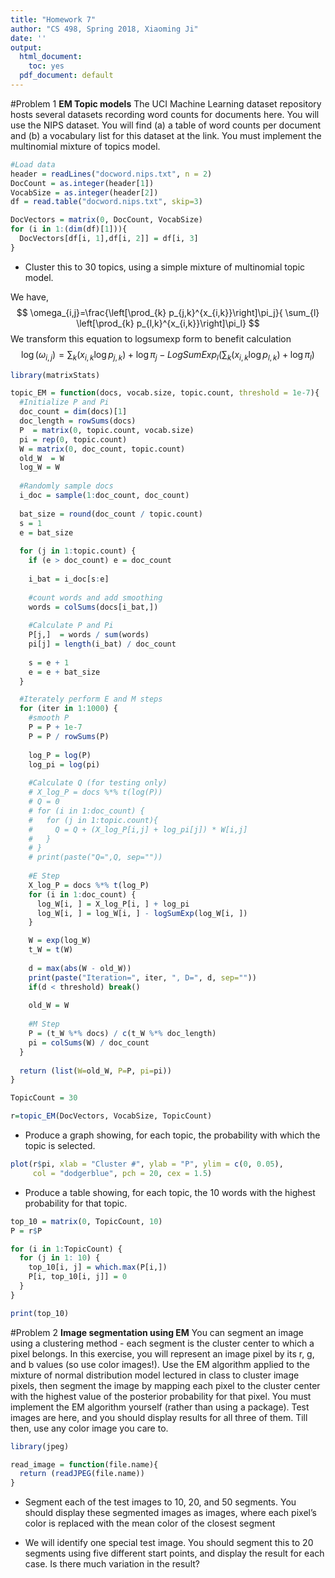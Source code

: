 ```yaml
---
title: "Homework 7"
author: "CS 498, Spring 2018, Xiaoming Ji"
date: ''
output:
  html_document:
    toc: yes
  pdf_document: default
---
```



#Problem 1
**EM Topic models** The UCI Machine Learning dataset repository hosts several datasets recording word counts for documents here. You will use the NIPS dataset. You will find (a) a table of word counts per document and (b) a vocabulary list for this dataset at the link. You must implement the multinomial mixture of topics model.

```r
#Load data
header = readLines("docword.nips.txt", n = 2)
DocCount = as.integer(header[1])
VocabSize = as.integer(header[2])
df = read.table("docword.nips.txt", skip=3)

DocVectors = matrix(0, DocCount, VocabSize)
for (i in 1:(dim(df)[1])){
  DocVectors[df[i, 1],df[i, 2]] = df[i, 3]
}
```

- Cluster this to 30 topics, using a simple mixture of multinomial topic model.

We have,
$$
\omega_{i,j}=\frac{\left[\prod_{k} p_{j,k}^{x_{i,k}}\right]\pi_j}{ \sum_{l} \left[\prod_{k} p_{l,k}^{x_{i,k}}\right]\pi_l}
$$
We transform this equation to logsumexp form to benefit calculation
$$
\log(\omega_{i,j})=\sum_{k}(x_{i,k}\log p_{j,k}) + \log\pi_j - LogSumExp_l(\sum_{k}(x_{i,k}\log p_{l,k}) + \log\pi_{l})
$$

```r
library(matrixStats)

topic_EM = function(docs, vocab.size, topic.count, threshold = 1e-7){
  #Initialize P and Pi
  doc_count = dim(docs)[1]
  doc_length = rowSums(docs)
  P  = matrix(0, topic.count, vocab.size)
  pi = rep(0, topic.count)
  W = matrix(0, doc_count, topic.count)
  old_W  = W
  log_W = W
  
  #Randomly sample docs
  i_doc = sample(1:doc_count, doc_count)
  
  bat_size = round(doc_count / topic.count)
  s = 1
  e = bat_size
  
  for (j in 1:topic.count) {
    if (e > doc_count) e = doc_count
    
    i_bat = i_doc[s:e]
    
    #count words and add smoothing
    words = colSums(docs[i_bat,])
    
    #Calculate P and Pi
    P[j,]  = words / sum(words)
    pi[j] = length(i_bat) / doc_count
    
    s = e + 1
    e = e + bat_size
  }

  #Iterately perform E and M steps
  for (iter in 1:1000) {
    #smooth P
    P = P + 1e-7
    P = P / rowSums(P)
    
    log_P = log(P)
    log_pi = log(pi)
    
    #Calculate Q (for testing only)
    # X_log_P = docs %*% t(log(P))
    # Q = 0
    # for (i in 1:doc_count) {
    #   for (j in 1:topic.count){
    #     Q = Q + (X_log_P[i,j] + log_pi[j]) * W[i,j]
    #   }
    # }
    # print(paste("Q=",Q, sep=""))
    
    #E Step
    X_log_P = docs %*% t(log_P)
    for (i in 1:doc_count) {
      log_W[i, ] = X_log_P[i, ] + log_pi
      log_W[i, ] = log_W[i, ] - logSumExp(log_W[i, ])
    }

    W = exp(log_W)
    t_W = t(W)
    
    d = max(abs(W - old_W))
    print(paste("Iteration=", iter, ", D=", d, sep=""))
    if(d < threshold) break()
    
    old_W = W
    
    #M Step
    P = (t_W %*% docs) / c(t_W %*% doc_length)
    pi = colSums(W) / doc_count
  }
  
  return (list(W=old_W, P=P, pi=pi))
}
```

```r
TopicCount = 30

r=topic_EM(DocVectors, VocabSize, TopicCount)
```

- Produce a graph showing, for each topic, the probability with which the topic is selected.
```r
plot(r$pi, xlab = "Cluster #", ylab = "P", ylim = c(0, 0.05),
     col = "dodgerblue", pch = 20, cex = 1.5)
```

- Produce a table showing, for each topic, the 10 words with the highest probability for that topic.
```r
top_10 = matrix(0, TopicCount, 10)
P = r$P

for (i in 1:TopicCount) {
  for (j in 1: 10) {
    top_10[i, j] = which.max(P[i,])
    P[i, top_10[i, j]] = 0
  }
}

print(top_10)
```


#Problem 2
**Image segmentation using EM** You can segment an image using a clustering method - each segment is the cluster center to which a pixel belongs. In this exercise, you will represent an image pixel by its r, g, and b values (so use color images!). Use the EM algorithm applied to the mixture of normal distribution model lectured in class to cluster image pixels, then segment the image by mapping each pixel to the cluster center with the highest value of the posterior probability for that pixel. You must implement the EM algorithm yourself (rather than using a package). Test images are here, and you should display results for all three of them. Till then, use any color image you care to.


```r
library(jpeg)

read_image = function(file.name){
  return (readJPEG(file.name))
}
```

- Segment each of the test images to 10, 20, and 50 segments. You should display these segmented images as images, where each pixel's color is replaced with the mean color of the closest segment

- We will identify one special test image. You should segment this to 20 segments using five different start points, and display the result for each case. Is there much variation in the result?
